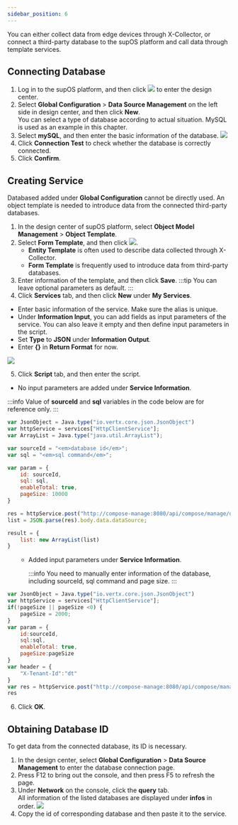 ```yaml
---
sidebar_position: 6
---
```



You can either collect data from edge devices through X-Collector, or connect a third-party database to the supOS platform and call data through template services.
## Connecting Database
1. Log in to the supOS platform, and then click ![](https://wordpressfreezonex.oss-accelerate.aliyuncs.com/platform/7.png) to enter the design center.
2. Select **Global Configuration** > **Data Source Management** on the left side in design center, and then click **New**.<br/>
You can select a type of database according to actual situation. MySQL is used as an example in this chapter.
3. Select **mySQL**, and then enter the basic information of the database.
![](https://wordpressfreezonex.oss-accelerate.aliyuncs.com/platform/79.png)
4. Click **Connection Test** to check whether the database is correctly connected.
5. Click **Confirm**.
## Creating Service
Databased added under **Global Configuration** cannot be directly used. An object template is needed to introduce data from the connected third-party databases.
1. In the design center of supOS platform, select **Object Model Management** > **Object Template**.
2. Select **Form Template**, and then click ![](https://wordpressfreezonex.oss-accelerate.aliyuncs.com/platform/28.png).
    - **Entity Template** is often used to describe data collected through X-Collector.
    - **Form Template** is frequently used to introduce data from third-party databases.
3. Enter information of the template, and then click **Save**.
:::tip
You can leave optional parameters as default.
:::
4. Click **Services** tab, and then click **New** under **My Services**.
<ul><li>Enter basic information of the service. Make sure the alias is unique.</li>
<li>Under <strong>Information Input</strong>, you can add fields as input parameters of the service. You can also leave it empty and then define input parameters in the script.</li>
<li>Set <strong>Type</strong> to <strong>JSON</strong> under <strong>Information Output</strong>.</li>
<li>Enter <strong>{}</strong> in <strong>Return Format</strong> for now.</li>
</ul>

![](https://wordpressfreezonex.oss-accelerate.aliyuncs.com/platform/81.png)

5. Click **Script** tab, and then enter the script.
<ul><li> No input parameters are added under <strong>Service Information</strong>.</li></ul>

:::info
Value of **sourceId** and **sql** variables in the code below are for reference only.
:::

```javascript
var JsonObject = Java.type("io.vertx.core.json.JsonObject")
var httpService = services["HttpClientService"];
var ArrayList = Java.type("java.util.ArrayList");

var sourceId = "<em>database id</em>";
var sql = "<em>sql command</em>";

var param = {
    id: sourceId,
    sql: sql,
    enableTotal: true,
    pageSize: 10000
}

res = httpService.post("http://compose-manage:8080/api/compose/manage/datatable/exec", JSON.stringify(param), 10000);
list = JSON.parse(res).body.data.dataSource;

result = {
    list: new ArrayList(list)
}
```

<ul><ul><li> Added input parameters under <strong>Service Information</strong>.

:::info
You need to manually enter information of the database, including sourceId, sql command and page size.
:::

</li></ul></ul>

```javascript
var JsonObject = Java.type("io.vertx.core.json.JsonObject")
var httpService = services["HttpClientService"];
if(!pageSize || pageSize <0) {
    pageSize = 2000;
}
var param = {
	id:sourceId,
	sql:sql,
	enableTotal: true,
	pageSize:pageSize
}
var header = {
    "X-Tenant-Id":"dt"
}
var res = httpService.post("http://compose-manage:8080/api/compose/manage/datatable/exec",JSON.stringify(param),header,10000)
res
```
6. Click **OK**.
## Obtaining Database ID
To get data from the connected database, its ID is necessary.
1. In the design center, select **Global Configuration** > **Data Source Management** to enter the database connection page.
2. Press F12 to bring out the console, and then press F5 to refresh the page.
3. Under **Network** on the console, click the **query** tab.<br/>
All information of the listed databases are displayed under **infos** in order.
![](https://wordpressfreezonex.oss-accelerate.aliyuncs.com/platform/80.png)
5. Copy the id of corresponding database and then paste it to the service.


